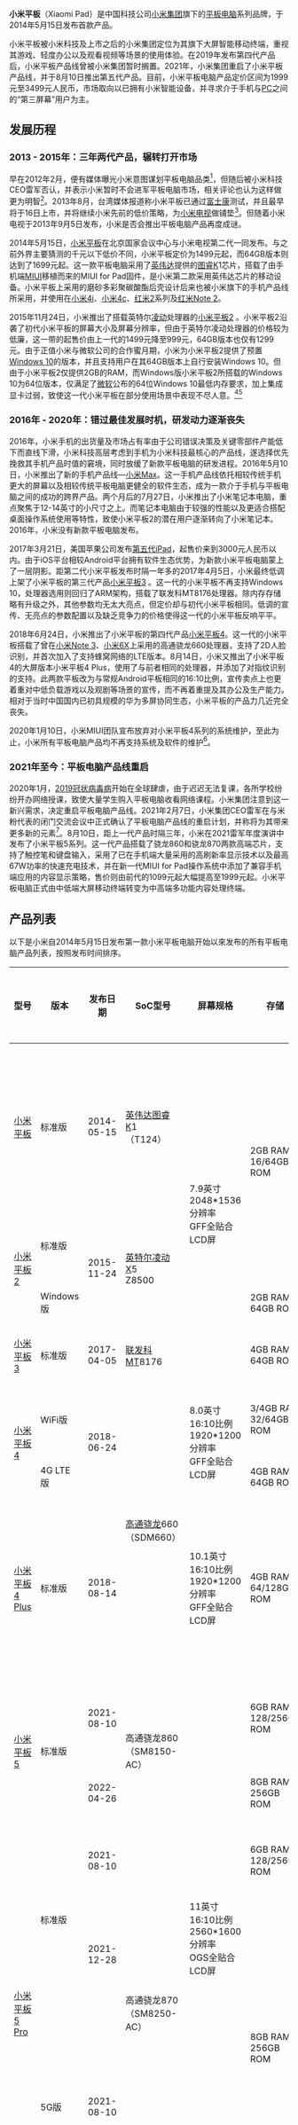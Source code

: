 {{更新|time=2021-02-07T18:45:00+00:00}}
{{About|小米集团推出的平板电脑系列|小米发布的第一款平板电脑|小米平板1}}
{{infobox brand
| logo = Xiaomi logo (2021-).svg
| logo_size = 100px
| name = 小米
| enname = Xiaomi
| image = 
| originaltext = 
| type = 独立品牌
| currentowner = [[小米集团|小米集团]]
| origin = {{CHN}}
| products = [[平板电脑|平板电脑]]
| keypeople = [[雷军|雷军]]（小米集团董事长兼CEO）<br>[[曾学忠|曾学忠]]（小米集团副总裁、手机部总裁）
| introduced = 2014年5月15日
| discontinued = 
| related = [[小米集团|小米集团]]
| markets = {{flag|世界}}
| previousowners = 
| trademarkregistrations = 
| ambassador = 
| tagline = 
| website = [[File:Xiaomi_logo_(2021-).svg|20px]] {{URL|https://www.mi.com}}
}}

'''小米平板'''（Xiaomi Pad）是中国科技公司[[小米集团|小米集团]]旗下的[[平板电脑|平板电脑]]系列品牌，于2014年5月15日发布首款产品。

小米平板被小米科技及上市之后的小米集团定位为其旗下大屏智能移动终端，重视其游戏、轻度办公以及观看视频等场景的使用体验。在2019年发布第四代产品后，小米平板产品线曾被小米集团暂时搁置。2021年，小米集团重启了小米平板产品线{{r|mimix4_mipad}}，并于8月10日推出第五代产品。目前，小米平板电脑产品定价区间为1999元至3499元人民币，市场取向以已拥有小米智能设备，并寻求介于手机与[[个人电脑|PC]]之间的“第三屏幕”用户为主。

== 发展历程 ==
=== 2013 - 2015年：三年两代产品，辗转打开市场 ===
早在2012年2月，便有媒体曝光小米意图谋划平板电脑品类<ref>{{Cite web|title=推动者还是搅局者 --小米平板市场前景分析|url=http://epub.cnki.net/kns/detail/detail.aspx?dbcode=ccnd&dbname=ccndlast2014&filename=dina201404140330|date=2014-04-14|work=[[中国知网|中国知网]]}}{{Dead link}}</ref>，但随后被小米科技CEO雷军否认，并表示小米暂时不会进军平板电脑市场，相关评论也认为这样做更为明智<ref>{{Cite web|title=小米不掺和平板是明智之举|url=http://www.cww.net.cn/mobile/html/2012/2/27/2012227927563936.htm|date=2012-02-27|work=通信世界网|access-date=2014-08-06|archive-date=2014-11-03|archive-url=https://web.archive.org/web/20141103175032/http://www.cww.net.cn/mobile/html/2012/2/27/2012227927563936.htm|dead-url=no}}</ref>。2013年8月，台湾媒体报道称小米平板已通过[[富士康|富士康]]测试，并且最早将于16日上市，并将继续小米先前的低价策略，为[[小米电视|小米电视]]做铺垫<ref>{{Cite web|title=多品类扩张 小米品牌能走多远|url=http://epub.cnki.net/kns/detail/detail.aspx?dbcode=ccnd&dbname=ccndlast2013&filename=zgsb201307190070|date=2013-07-19|work=中国知网}}{{Dead link}}</ref>。但随着小米电视于2013年9月5日发布，小米是否会推出平板电脑产品再度成谜。

2014年5月15日，[[小米平板1|小米平板]]在北京国家会议中心与小米电视第二代一同发布。与之前外界主要猜测的千元以下低价不同，小米平板定价为1499元起，而64GB版本则达到了1699元起。这一款平板电脑采用了[[英伟达|英伟达]]提供的[[图睿|图睿]]K1芯片，搭载了由手机端[[MIUI|MIUI]]移植而来的MIUI for Pad固件，是小米第二款采用英伟达芯片的移动设备。小米平板上采用的磨砂多彩聚碳酸酯后壳设计后来也被小米旗下的手机产品线所采用，并使用在[[小米手机4i|小米4i]]、[[小米手机4c|小米4c]]、[[紅米手机2|红米2]]系列及[[红米Note_2|红米Note 2]]。

2015年11月24日，小米推出了搭载英特尔[[凌动|凌动]]处理器的[[小米平板2|小米平板2]] 。小米平板2沿袭了初代小米平板的屏幕大小及屏幕分辨率，但由于英特尔凌动处理器的价格较为低廉，这一带的起售价由上一代的1499元降至999元，64GB版本也仅有1299元。由于正值小米与微软公司的合作蜜月期，小米为小米平板2提供了预置[[Windows_10|Windows 10]]的版本，并且支持用户在其64GB版本上自行安装Windows 10。但由于小米平板2仅提供2GB的RAM，而Windows版小米平板2所搭载的Windows 10为64位版本，仅满足了[[微软|微软]]公布的64位Windows 10最低内存要求，加上集成显卡过弱，致使这一代小米平板在部分使用场景中表现不尽人意。<ref>{{cite news|url=http://tech.sina.com.cn/notebook/pad/2015-11-27/doc-ifxmaznc5681776.shtml|title=成也Win10败也Win10 细数小米平板2之十宗罪|publisher=新浪科技|date=2015-11-27|accessdate=2016-03-12|archive-date=2015-12-01|archive-url=https://web.archive.org/web/20151201052855/http://tech.sina.com.cn/notebook/pad/2015-11-27/doc-ifxmaznc5681776.shtml|dead-url=no}}</ref><ref>{{cite news|url=http://www.pcpop.com/doc/2/2573/2573077.shtml|title=满足轻办公 Win 10版小米平板2试用体验|publisher=泡泡网|date=2016-03-16|accessdate=2016-07-30|archive-date=2016-08-03|archive-url=https://web.archive.org/web/20160803090819/http://www.pcpop.com/doc/2/2573/2573077.shtml|dead-url=no}}</ref>

=== 2016年 - 2020年：错过最佳发展时机，研发动力逐渐丧失 ===
2016年，小米手机的出货量及市场占有率由于公司错误决策及关键零部件产能低下而直线下滑，小米科技高层考虑到手机为小米科技最核心的产品线，遂选择优先挽救其手机产品时值的窘境，同时放缓了新款平板电脑的研发进程。2016年5月10日，小米推出了新的手机产品线—[[小米Max|小米Max]]。这一手机产品线依托相较传统手机更大的屏幕以及相较传统平板电脑更健全的软件生态，成为一款介于手机与平板电脑之间的成功的跨界产品。两个月后的7月27日，小米推出了小米笔记本电脑，重点聚焦于12-14英寸的小尺寸之上。而笔记本电脑由于较强的性能以及更适合搭配桌面操作系统使用等特性，致使小米平板2的潜在用户逐渐转向了小米笔记本。2016年，小米没有新款平板电脑发布。

2017年3月21日，美国苹果公司发布[[IPad_(第五代)|第五代iPad]]，起售价来到3000元人民币以内。由于iOS平台相较Android平台拥有软件生态优势，为新款小米平板电脑蒙上了一层阴影。距第二代小米平板发布时隔一年多的2017年4月5日，小米最终低调上架了小米平板的第三代产品[[小米平板3|小米平板3]] 。这一代的小米平板不再支持Windows 10，处理器选用则回归了ARM架构，搭载了联发科MT8176处理器。除内存存储略有升级之外，其他参数均无太大亮点，但定价却与初代小米平板相同。低调的宣传、无亮点的参数配置以及缺乏竞争力的价格使得这一代的小米平板反响平平。

2018年6月24日，小米推出了小米平板的第四代产品[[小米平板4|小米平板4]]。这一代的小米平板搭载了曾在[[小米Note_3|小米Note 3]]、[[小米6X|小米6X]]上采用的高通骁龙660处理器，支持了2D人脸识别，并首次加入了支持蜂窝网络的LTE版本。8月14日，小米又推出了小米平板4的大屏版本小米平板4 Plus，使用了与前者相同的处理器，并添加了对指纹识别的支持。此两款平板改为与常规Android平板相同的16:10比例，宣传卖点上也更着重对中低负载游戏以及观剧等场景的宣传，而不再着重提及其办公及生产能力。相对于当时中国国内已初具规模的华为多屏协同生态，小米平板的产品力几近完全丧失。

2020年1月10日，小米MIUI团队宣布放弃对小米平板4系列的系统维护，至此为止，小米所有平板电脑产品均不再支持系统及软件的维护<ref>{{Cite web|title=红米 6 / 小米平板 4 等 6 款机型停止 MIUI 开发版内测公测|url=https://www.ithome.com/0/468/387.htm|accessdate=2021-02-07|work=www.ithome.com|archive-date=2020-08-14|archive-url=https://web.archive.org/web/20200814205019/https://www.ithome.com/0/468/387.htm|dead-url=no}}</ref>。

=== 2021年至今：平板电脑产品线重启 ===
2020年1月，[[2019冠状病毒病|2019冠状病毒病]]开始在全球肆虐，由于迟迟无法复课，各所学校纷纷开办网络授课，致使大量学生购入平板电脑收看网络课程。小米集团注意到这一新兴需求，决定重启平板电脑产品线。2021年2月7日，小米集团CEO雷军在与米粉代表的闭门交流会议中正式确认了平板电脑产品线的重启计划，并称将为其带来更多新的元素<ref name="mimix4_mipad">{{Cite web|title=雷军确认：今年会有小米 MIX 4、小米平板新品|url=https://www.ithome.com/0/534/474.htm|accessdate=2021-02-07|work=www.ithome.com|archive-date=2021-02-14|archive-url=https://web.archive.org/web/20210214004356/https://www.ithome.com/0/534/474.htm|dead-url=no}}</ref>。8月10日，距上一代产品时隔三年，小米在2021雷军年度演讲中发布了小米平板5系列。这一代产品搭载了骁龙860和骁龙870两款高端芯片，支持了触控笔和键盘输入，采用了已在手机端大量采用的高刷新率显示技术以及最高67W功率的快速充电技术，并在新一代MIUI for Pad操作系统中添加了兼容手机端应用的内容显示策略，售价则由前代的1099元起大幅提高至1999元起{{r|xiaomipad5}}。小米平板电脑正式由中低端大屏移动终端转变为中高端多功能内容处理终端。

== 产品列表 ==
以下是小米自2014年5月15日发布第一款小米平板电脑开始以來发布的所有平板电脑产品列表，按照发布时间排序。
{| class="wikitable" style="width:100%; text-align: center; font-size: small;"
|-
! style="width:9%" |'''型号'''
! style="width:8%" |'''版本'''
! style="width:7%" |'''发布日期'''
! style="width:8%" |'''SoC型号'''
! style="width:11%" |'''屏幕规格'''
! style="width:8%" |'''存储'''
! style="width:12%" |'''相机参数'''
! style="width:13%" |'''机身'''
! style="width:10%" |'''安全识别'''
! style="width:9%" |'''售价'''
! style="width:5%" |'''参考资料'''
|-
|[[小米平板1|小米平板]]
|标准版
|2014-05-15
|[[英伟达|英伟达]][[图睿|图睿]]K1<br>（T124）
| rowspan="4" |7.9英寸<br>2048*1536分辨率<br>GFF全贴合LCD屏
| rowspan="2" |2GB RAM<br>16/64GB ROM
| rowspan="3" |500万像素前置镜头<br>800万像素后置镜头
|一体式聚碳酸酯塑料机身
| rowspan="4" |PIN
|1499（2GB/16GB）<br>1699（2GB/64GB）
|<ref>{{Cite web|title=小米新品发布会：小米平板来了，1499 元|url=https://www.ithome.com/html/android/85508.htm|date=2014-05-15|work=www.ithome.com|access-date=2021-02-18|archive-date=2014-07-19|archive-url=https://web.archive.org/web/20140719042103/http://www.ithome.com/html/android/85508.htm|dead-url=no}}</ref>
|-
| rowspan="2" |[[小米平板2|小米平板2]]
|标准版
| rowspan="2" |2015-11-24
| rowspan="2" |[[英特尔|英特尔]][[凌动|凌动]]X5<br>Z8500
| rowspan="6" |铝合金一体化机身
|999（2GB/16GB）<br>1299（2GB/64GB）
| rowspan="2" |<ref>{{Cite web|title=支持 Win10！小米平板 2 正式发布|url=https://www.ithome.com/html/android/190527.htm|date=2015-11-24|work=www.ithome.com|access-date=2021-02-18|archive-date=2020-06-30|archive-url=https://web.archive.org/web/20200630055551/https://www.ithome.com/html/android/190527.htm|dead-url=no}}</ref><ref>{{Cite web|title=1299 元：Win10 版小米平板 2 上市时间公布|url=https://www.ithome.com/html/win10/202839.htm|date=2016-01-23|work=www.ithome.com|access-date=2021-02-18|archive-date=2016-09-05|archive-url=https://web.archive.org/web/20160905131528/http://www.ithome.com/html/win10/202839.htm|dead-url=no}}</ref>
|-
|Windows版
|2GB RAM<br>64GB ROM
|1299
|-
|[[小米平板3|小米平板3]]
|标准版
|2017-04-05
|[[联发科|联发科]]MT8176
|4GB RAM<br>64GB ROM
| rowspan="4" |500万像素前置镜头<br>1300万像素后置镜头
|1499
|<ref>{{Cite web|title=小米平板 3 正式上架：6600mAh 超大电池，售价 1499 元|url=https://www.ithome.com/html/android/302990.htm|date=2017-04-05|work=www.ithome.com|access-date=2021-02-18|archive-date=2017-05-11|archive-url=https://web.archive.org/web/20170511044540/http://www.ithome.com/html/android/302990.htm|dead-url=no}}</ref>
|-
| rowspan="2" |[[小米平板4|小米平板4]]
|WiFi版
| rowspan="2" |2018-06-24
| rowspan="3" |[[高通|高通]][[骁龙|骁龙]]660<br>（SDM660）
| rowspan="2" |8.0英寸16:10比例<br>1920*1200分辨率<br>GFF全贴合LCD屏
|3/4GB RAM<br>32/64GB ROM
| rowspan="2" |PIN<br>AI人脸识别
|1099（3GB/32GB）<br>1399（4GB/64GB）
| rowspan="2" |<ref>{{Cite web|title=小米平板 4 价格公布：1099 元起|url=https://www.ithome.com/html/android/366649.htm|date=2018-06-24|work=www.ithome.com}}</ref>
|-
|4G LTE版
|4GB RAM<br>64GB ROM
|1499
|-
|[[小米平板4_Plus|小米平板4 Plus]]
|标准版
|2018-08-14
|10.1英寸16:10比例<br>1920*1200分辨率<br>GFF全贴合LCD屏
|4GB RAM<br>64/128GB ROM
|PIN<br>前置指纹识别<br>AI人脸识别
|1899（4GB/64GB）<br>2099（4GB/128GB）
|<ref>{{Cite web|title=1899 元起，小米平板 4 Plus 正式发布！10.1 英寸大屏 ，8620mAh 大电池|url=https://www.ithome.com/html/android/376666.htm|date=2018-08-14|work=www.ithome.com|access-date=2021-02-18|archive-date=2019-07-17|archive-url=https://web.archive.org/web/20190717092230/https://www.ithome.com/html/android/376666.htm|dead-url=no}}</ref>
|-
| rowspan="2" |[[小米平板5|小米平板5]]
| rowspan="2" |标准版
|2021-08-10
| rowspan="2" |高通骁龙860<br>（SM8150-AC）
| rowspan="5" |11英寸16:10比例<br>2560*1600分辨率<br>OGS全贴合LCD屏
|6GB RAM<br>128/256GB ROM
| rowspan="2" |800万像素前置镜头<br>1300万像素后置镜头
| rowspan="5" |磨砂塑料后盖<br>铝合金中框
| rowspan="2" |PIN<br>AI人脸识别
|1999（6GB/128GB）<br>2299（6GB/256GB）
|<ref name="xiaomipad5">{{Cite web|title=1999 元起，小米平板 5/Pro 正式发布：11 英寸 LCD 屏，120Hz 刷新率|url=https://www.ithome.com/0/568/491.htm|date=2021-08-10|work=www.ithome.com|access-date=2021-08-10|archive-date=2021-09-04|archive-url=https://web.archive.org/web/20210904001556/https://www.ithome.com/0/568/491.htm|dead-url=no}}</ref>
|-
|2022-04-26
|8GB RAM<br>256GB ROM
|2599
|<ref>{{Cite web|title=到手价 2499 元，小米平板 5 （8GB + 256GB ）大内存版今天上午 10 点开售：搭载骁龙 860 芯片，11 英寸 2.5K 120Hz 屏幕|url=https://www.ithome.com/0/615/072.htm|date=2022-04-26|work=www.ithome.com|access-date=2022-04-26|archive-date=2022-04-26|archive-url=https://web.archive.org/web/20220426080445/https://www.ithome.com/0/615/072.htm}}</ref>
|-
| rowspan="3" |[[小米平板5|小米平板5 Pro]]
| rowspan="2" |标准版
|2021-08-10
| rowspan="3" |高通骁龙870<br>（SM8250-AC）
|6GB RAM<br>128/256GB ROM
| rowspan="2" |800万像素前置镜头<br>1300万+500万像素后置双摄镜头
| rowspan="3" |PIN<br>侧边指纹识别<br>AI人脸识别
|2499（6GB/128GB）<br>2799（6GB/256GB）
|{{r|xiaomipad5}}
|-
|2021-12-28
| rowspan="2" |8GB RAM<br>256GB ROM
|3099
|<ref>{{Cite web|title=小米平板 5 Pro 8GB+256GB 大容量版上架，首发 2999 元|url=https://www.ithome.com/0/595/386.htm|date=2021-12-28|work=www.ithome.com|access-date=2021-12-28|archive-date=2021-12-28|archive-url=https://web.archive.org/web/20211228132841/https://www.ithome.com/0/595/386.htm}}</ref>
|-
|5G版
|2021-08-10
|800万像素前置镜头<br>5000万+500万像素后置双摄镜头
|3499
|{{r|xiaomipad5}}
|}

== 参见 ==
*[[小米集团|小米集团]]
*[[MIUI|MIUI]]
*[[平板电脑|平板电脑]]

== 参考文献 ==
{{reflist}}

== 外部链接 ==
*[https://www.mi.com/index.html 小米商城官方网站] {{WebCite|url=https://www.webcitation.org/6BojgmCja?url=http://www.xiaomi.com/ |date=20121031051104 |dateformat=iso }}

{{小米科技}}

[[Category:小米平板|]]
[[Category:Android設備|Category:Android設備]]